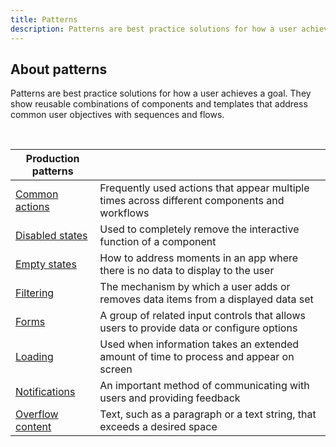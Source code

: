 ```yaml
---
title: Patterns
description: Patterns are best practice solutions for how a user achieves a goal. They show reusable combinations of components and templates that address common user objectives with sequences and flows.
---
```


## About patterns

Patterns are best practice solutions for how a user achieves a goal. They show reusable combinations of components and templates that address common user objectives with sequences and flows.

<br />

| Production patterns                             |                                                                                              |
| ----------------------------------------------- | -------------------------------------------------------------------------------------------- |
| [Common actions](/patterns/common-actions)      | Frequently used actions that appear multiple times across different components and workflows |
| [Disabled states](/patterns/disabled-states)    | Used to completely remove the interactive function of a component                            |
| [Empty states](/patterns/empty-states-pattern)  | How to address moments in an app where there is no data to display to the user                      |
| [Filtering](/patterns/filtering)                | The mechanism by which a user adds or removes data items from a displayed data set           |
| [Forms](/patterns/forms-pattern)                | A group of related input controls that allows users to provide data or configure options     |
| [Loading](/patterns/loading)                    | Used when information takes an extended amount of time to process and appear on screen       |
| [Notifications](/patterns/notification-pattern) | An important method of communicating with users and providing feedback                       |
| [Overflow content](/patterns/overflow-content)  | Text, such as a paragraph or a text string, that exceeds a desired space                     |
